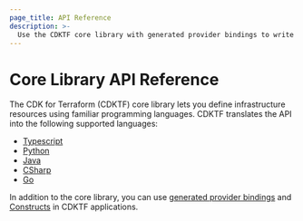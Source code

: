 ```yaml
---
page_title: API Reference
description: >-
  Use the CDKTF core library with generated provider bindings to write your CDKTF program. Get API reference in TypeScript, Python, Java, CSharp, and Go.
---
```


# Core Library API Reference

The CDK for Terraform (CDKTF) core library lets you define infrastructure resources using familiar programming languages. CDKTF translates the API into the following supported languages:

- [Typescript](/cdktf/api-reference/typescript)
- [Python](/cdktf/api-reference/python)
- [Java](/cdktf/api-reference/java)
- [CSharp](/cdktf/api-reference/csharp)
- [Go](/cdktf/api-reference/go)

In addition to the core library, you can use [generated provider bindings](/cdktf/concepts/providers-and-resources) and [Constructs](https://constructs.dev/search?q=&cdk=cdktf&offset=0) in CDKTF applications.
